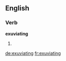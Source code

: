 ==English==

===Verb===
'''exuviating'''

# {{present participle of|exuviate}}

[[de:exuviating]]
[[fr:exuviating]]